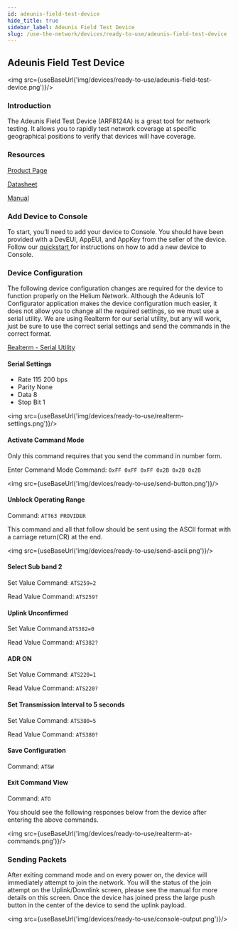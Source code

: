 ```yaml
---
id: adeunis-field-test-device
hide_title: true
sidebar_label: Adeunis Field Test Device
slug: /use-the-network/devices/ready-to-use/adeunis-field-test-device
---
```


## Adeunis Field Test Device

<img src={useBaseUrl('img/devices/ready-to-use/adeunis-field-test-device.png')}/>

### Introduction

The Adeunis Field Test Device \(ARF8124A\) is a great tool for network testing. It allows you to rapidly test network coverage at specific geographical positions to verify that devices will have coverage. 

### Resources

[Product Page](https://www.adeunis.com/en/produit/ftd-iot-lorawan-network-tester-915-923/)

[Datasheet](https://www.adeunis.com/wp-content/uploads/2020/02/Data_Sheet_FTD_915-923_EN.pdf)

[Manual](https://www.adeunis.com/wp-content/uploads/2019/12/FTD_LoRaWAN_US902-928_UG_GB_V1.0.0.pdf)

### Add Device to Console

To start, you'll need to add your device to Console. You should have been provided with a DevEUI, AppEUI, and AppKey from the seller of the device.  Follow our [quickstart ](../../console/quickstart.md)for instructions on how to add a new device to Console.

### Device Configuration

The following device configuration changes are required for the device to function properly on the Helium Network. Although the Adeunis IoT Configurator application makes the device configuration much easier, it does not allow you to change all the required settings, so we must use a serial utility. We are using Realterm for our serial utility, but any will work, just be sure to use the correct serial settings and send the commands in the correct format.

[Realterm - Serial Utility](https://sourceforge.net/projects/realterm/)

#### Serial Settings

* Rate 115 200 bps
* Parity None
* Data 8
* Stop Bit 1

<img src={useBaseUrl('img/devices/ready-to-use/realterm-settings.png')}/>

#### Activate Command Mode

Only this command requires that you send the command in number form.

Enter Command Mode Command: `0xFF 0xFF 0xFF 0x2B 0x2B 0x2B`

<img src={useBaseUrl('img/devices/ready-to-use/send-button.png')}/>

#### Unblock Operating Range

Command: `ATT63 PROVIDER`

This command and all that follow should be sent using the ASCII format with a carriage return\(CR\) at the end.

<img src={useBaseUrl('img/devices/ready-to-use/send-ascii.png')}/>

#### Select Sub band 2

Set Value Command: `ATS259=2`

Read Value Command: `ATS259?`

#### Uplink Unconfirmed

Set Value Command:`ATS382=0`

Read Value Command: `ATS382?`

#### ADR ON

Set Value Command: `ATS220=1`

Read Value Command: `ATS220?`

#### Set Transmission Interval to 5 seconds

Set Value Command: `ATS380=5`

Read Value Command: `ATS380?`

#### Save Configuration

Command: `AT&W`

#### Exit Command View 

Command: `ATO`

You should see the following responses below from the device after entering the above commands.

<img src={useBaseUrl('img/devices/ready-to-use/realterm-at-commands.png')}/>

### Sending Packets

After exiting command mode and on every power on, the device will immediately attempt to join the network. You will the status of the join attempt on the Uplink/Downlink screen, please see the manual for more details on this screen. Once the device has joined press the large push button in the center of the device to send the uplink payload.

<img src={useBaseUrl('img/devices/ready-to-use/console-output.png')}/>


